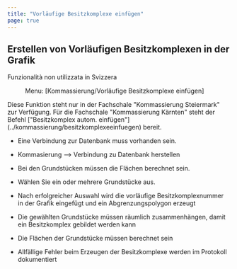 ```yaml
---
title: "Vorläufige Besitzkomplexe einfügen"
page: true
---
```

## Erstellen von Vorl&#228;ufigen Besitzkomplexen in der Grafik
<Success>
 <Bold> Funzionalit&#224; non utilizzata in Svizzera </Bold> 
</Success>

<GeoMapper> <Menu> Menu: [Kommassierung/Vorläufige Besitzkomplexe einfügen] </Menu> 

<Success>
Diese Funktion steht nur in der Fachschale &quot;Kommassierung Steiermark&quot; zur Verf&#252;gung. 
F&#252;r die Fachschale &quot;Kommassierung K&#228;rnten&quot; steht der Befehl [&quot;Besitzkomplex autom.  einf&#252;gen&quot;](../kommassierung/besitzkomplexeeinfuegen)
 bereit.
</Success>


<Success>

- Eine Verbindung zur Datenbank muss vorhanden sein.


-  Kommasierung --&gt; Verbindung zu Datenbank herstellen 




- Bei den Grundst&#252;cken m&#252;ssen die Fl&#228;chen berechnet sein. 




</Success>



- W&#228;hlen Sie ein oder mehrere Grundst&#252;cke aus.

- Nach erfolgreicher Auswahl wird die vorl&#228;ufige Besitzkomplexnummer in der Grafik eingef&#252;gt und ein Abgrenzungspolygon erzeugt




<Success>

- Die gew&#228;hlten Grundst&#252;cke m&#252;ssen r&#228;umlich zusammenh&#228;ngen, damit ein Besitzkomplex gebildet werden kann


- Die Fl&#228;chen der Grundst&#252;cke m&#252;ssen berechnet sein


- Allf&#228;llige Fehler beim Erzeugen der Besitzkomplexe werden im Protokoll dokumentiert 




</Success>


</GeoMapper>

